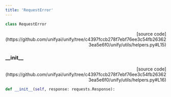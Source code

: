 ```yaml
---
title: 'RequestError'
---
```


```python
class RequestError
```

<p align="right">[source code](https://github.com/unifyai/unify/tree/c4397fccb278f7ebf76ee3c54fb263623ea5e6f0/unify/utils/helpers.py#L15)</p>



### \_\_init\_\_

<p align="right">[source code](https://github.com/unifyai/unify/tree/c4397fccb278f7ebf76ee3c54fb263623ea5e6f0/unify/utils/helpers.py#L16)</p>

```python
def __init__(self, response: requests.Response):
```

